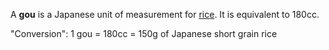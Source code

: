 
A '''gou''' is a Japanese unit of measurement for [[rice]]. It is equivalent to 180cc.

"Conversion":   1 gou = 180cc = 150g of Japanese short grain rice

{{substub}}